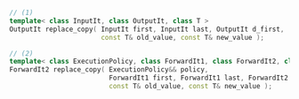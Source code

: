```cpp
// (1)
template< class InputIt, class OutputIt, class T >
OutputIt replace_copy( InputIt first, InputIt last, OutputIt d_first,
                       const T& old_value, const T& new_value );

// (2)
template< class ExecutionPolicy, class ForwardIt1, class ForwardIt2, class T >
ForwardIt2 replace_copy( ExecutionPolicy&& policy,
                         ForwardIt1 first, ForwardIt1 last, ForwardIt2 d_first,
                         const T& old_value, const T& new_value );
```
